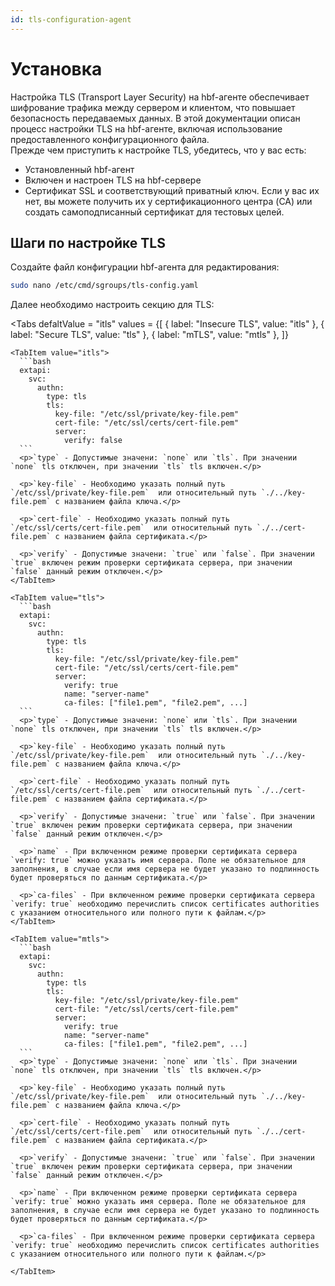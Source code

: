 ```yaml
---
id: tls-configuration-agent
---
```



# Установка

<div>
  Настройка TLS (Transport Layer Security) на hbf-агенте обеспечивает шифрование трафика между сервером и клиентом,
  что повышает безопасность передаваемых данных. В этой документации описан процесс настройки TLS на hbf-агенте, включая
  использование предоставленного конфигурационного файла.
</div>

<div>
  Прежде чем приступить к настройке TLS, убедитесь, что у вас есть:
  <ul>
    <li>Установленный hbf-агент</li>
    <li>Включен и настроен TLS на hbf-сервере</li>
    <li>Сертификат SSL и соответствующий приватный ключ. Если у вас их нет, вы можете получить их у сертификационного
    центра (CA) или создать самоподписанный сертификат для тестовых целей.</li>
  </ul>
</div>

## Шаги по настройке TLS

<div>
  Создайте файл конфигурации hbf-агента для редактирования:

```bash
sudo nano /etc/cmd/sgroups/tls-config.yaml
```
  Далее необходимо настроить секцию для TLS:
</div>

<Tabs
    defaltValue = "itls"
    values = {[
        { label: "Insecure TLS", value: "itls" },
        { label: "Secure TLS", value: "tls" },
        { label: "mTLS", value: "mtls" },
    ]}
>

    <TabItem value="itls">
      ```bash
      extapi:
        svc:
          authn:
            type: tls
            tls:
              key-file: "/etc/ssl/private/key-file.pem"
              cert-file: "/etc/ssl/certs/cert-file.pem"
              server:
                verify: false
      ```
      <p>`type` - Допустимые значени: `none` или `tls`. При значении `none` tls отключен, при значении `tls` tls включен.</p>

      <p>`key-file` - Необходимо указать полный путь `/etc/ssl/private/key-file.pem`  или относительный путь `./../key-file.pem` с названием файла ключа.</p>

      <p>`cert-file` - Необходимо указать полный путь `/etc/ssl/certs/cert-file.pem`  или относительный путь `./../cert-file.pem` с названием файла сертификата.</p>

      <p>`verify` - Допустимые значени: `true` или `false`. При значении `true` включен режим проверки сертификата сервера, при значении `false` данный режим отключен.</p>
    </TabItem>

    <TabItem value="tls">
      ```bash
      extapi:
        svc:
          authn:
            type: tls
            tls:
              key-file: "/etc/ssl/private/key-file.pem"
              cert-file: "/etc/ssl/certs/cert-file.pem"
              server:
                verify: true
                name: "server-name"
                ca-files: ["file1.pem", "file2.pem", ...]
      ```
      <p>`type` - Допустимые значени: `none` или `tls`. При значении `none` tls отключен, при значении `tls` tls включен.</p>

      <p>`key-file` - Необходимо указать полный путь `/etc/ssl/private/key-file.pem`  или относительный путь `./../key-file.pem` с названием файла ключа.</p>

      <p>`cert-file` - Необходимо указать полный путь `/etc/ssl/certs/cert-file.pem`  или относительный путь `./../cert-file.pem` с названием файла сертификата.</p>

      <p>`verify` - Допустимые значени: `true` или `false`. При значении `true` включен режим проверки сертификата сервера, при значении `false` данный режим отключен.</p>

      <p>`name` - При включенном режиме проверки сертификата сервера `verify: true` можно указать имя сервера. Поле не обязательное для заполнения, в случае если имя сервера не будет указано то подлинность будет проверяться по данным сертификата.</p>

      <p>`ca-files` - При включенном режиме проверки сертификата сервера `verify: true` необходимо перечислить список certificates authorities с указанием относительного или полного пути к файлам.</p>
    </TabItem>

    <TabItem value="mtls">
      ```bash
      extapi:
        svc:
          authn:
            type: tls
            tls:
              key-file: "/etc/ssl/private/key-file.pem"
              cert-file: "/etc/ssl/certs/cert-file.pem"
              server:
                verify: true
                name: "server-name"
                ca-files: ["file1.pem", "file2.pem", ...]
      ```
      <p>`type` - Допустимые значени: `none` или `tls`. При значении `none` tls отключен, при значении `tls` tls включен.</p>

      <p>`key-file` - Необходимо указать полный путь `/etc/ssl/private/key-file.pem`  или относительный путь `./../key-file.pem` с названием файла ключа.</p>

      <p>`cert-file` - Необходимо указать полный путь `/etc/ssl/certs/cert-file.pem`  или относительный путь `./../cert-file.pem` с названием файла сертификата.</p>

      <p>`verify` - Допустимые значени: `true` или `false`. При значении `true` включен режим проверки сертификата сервера, при значении `false` данный режим отключен.</p>

      <p>`name` - При включенном режиме проверки сертификата сервера `verify: true` можно указать имя сервера. Поле не обязательное для заполнения, в случае если имя сервера не будет указано то подлинность будет проверяться по данным сертификата.</p>

      <p>`ca-files` - При включенном режиме проверки сертификата сервера `verify: true` необходимо перечислить список certificates authorities с указанием относительного или полного пути к файлам.</p>

    </TabItem>
</Tabs>

